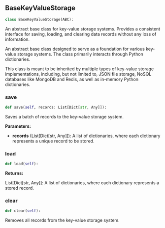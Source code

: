 <a id="camel.storages.key_value_storages.base"></a>

<a id="camel.storages.key_value_storages.base.BaseKeyValueStorage"></a>

## BaseKeyValueStorage

```python
class BaseKeyValueStorage(ABC):
```

An abstract base class for key-value storage systems. Provides a
consistent interface for saving, loading, and clearing data records without
any loss of information.

An abstract base class designed to serve as a foundation for various
key-value storage systems. The class primarily interacts through Python
dictionaries.

This class is meant to be inherited by multiple types of key-value storage
implementations, including, but not limited to, JSON file storage, NoSQL
databases like MongoDB and Redis, as well as in-memory Python dictionaries.

<a id="camel.storages.key_value_storages.base.BaseKeyValueStorage.save"></a>

### save

```python
def save(self, records: List[Dict[str, Any]]):
```

Saves a batch of records to the key-value storage system.

**Parameters:**

- **records** (List[Dict[str, Any]]): A list of dictionaries, where each dictionary represents a unique record to be stored.

<a id="camel.storages.key_value_storages.base.BaseKeyValueStorage.load"></a>

### load

```python
def load(self):
```

**Returns:**

  List[Dict[str, Any]]: A list of dictionaries, where each dictionary
represents a stored record.

<a id="camel.storages.key_value_storages.base.BaseKeyValueStorage.clear"></a>

### clear

```python
def clear(self):
```

Removes all records from the key-value storage system.
